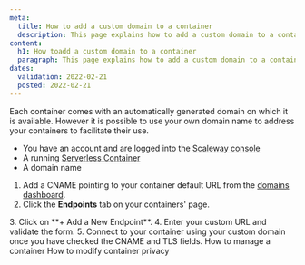 ```yaml
---
meta:
  title: How to add a custom domain to a container
  description: This page explains how to add a custom domain to a container
content:
  h1: How toadd a custom domain to a container
  paragraph: This page explains how to add a custom domain to a container
dates:
  validation: 2022-02-21
  posted: 2022-02-21
---
```


Each container comes with an automatically generated domain on which it is available. However it is possible to use your own domain name to address your containers to facilitate their use.

<Message type="requirement">

- You have an account and are logged into the [Scaleway console](https://console.scaleway.com)
- A running [Serverless Container](https://www.scaleway.com/en/docs/compute/containers/how-to/deploy-a-container/)
- A domain name 

</Message>

1. Add a CNAME pointing to your container default URL from the [domains dashboard](/network/dns-cloud/how-to/manage-dns-records/).
2.  Click the **Endpoints** tab on your containers' page.
  <Lightbox src="scaleway-containers-domain.png" alt="" />
3. Click on **+ Add a New Endpoint**.
4. Enter your custom URL and validate the form.
5. Connect to your container using your custom domain once you have checked the CNAME and TLS fields.

<Navigation title="See Also">
  <PreviousButton to="/compute/containers/how-to/manage-a-container/">How to manage a container</PreviousButton>
  <NextButton to="/compute/containers/how-to/modify-container-privacy/">How to modify container privacy</NextButton>
</Navigation>